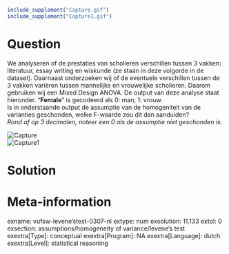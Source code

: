 ```r
include_supplement("Capture.gif")
include_supplement("Capture1.gif")
```

Question
========
We analyseren of de prestaties van scholieren verschillen tussen 3
vakken: literatuur, essay writing en wiskunde (ze staan in deze volgorde
in de dataset). Daarnaast onderzoeken wij of de eventuele verschillen
tussen de 3 vakken variëren tussen mannelijke en vrouwelijke scholieren.
Daarom gebruiken wij een Mixed Design ANOVA. De output van deze analyse
staat hieronder. "**Female**" is gecodeerd als 0: man, 1: vrouw.  
Is in onderstaande output de assumptie van de homogeniteit van de
varianties geschonden, welke F-waarde zou dit dan aanduiden?  
*Rond af op 3 decimalen, noteer een 0 als de assumptie niet geschonden
is.*  
  
<img src="Capture.gif" class="fr-fic fr-dii tvcss_2" alt="Capture" />  
<img src="Capture1.gif" class="fr-fic fr-dii tvcss_3" alt="Capture1" />


Solution
========











Meta-information
================
exname: vufsw-levene'stest-0307-nl
extype: num
exsolution: 11.133
extol: 0
exsection: assumptions/homogeneity of variance/levene's test
exextra[Type]: conceptual
exextra[Program]: NA
exextra[Language]: dutch
exextra[Level]: statistical reasoning

